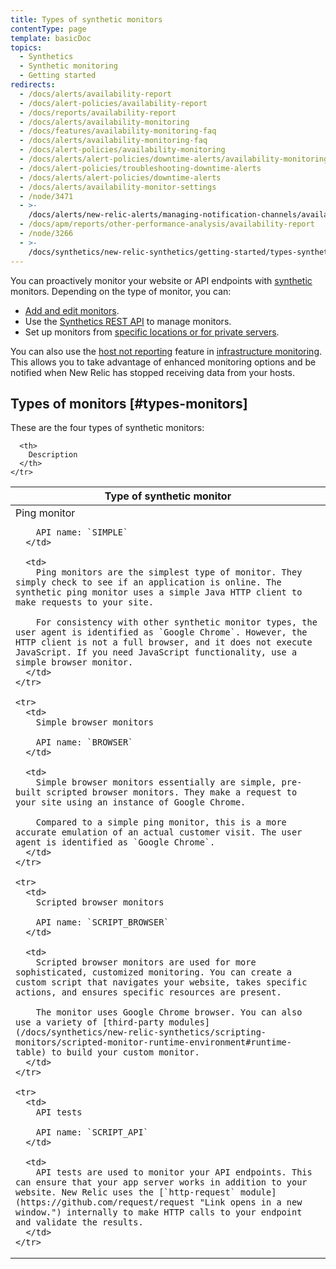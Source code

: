 ```yaml
---
title: Types of synthetic monitors
contentType: page
template: basicDoc
topics:
  - Synthetics
  - Synthetic monitoring
  - Getting started
redirects:
  - /docs/alerts/availability-report
  - /docs/alert-policies/availability-report
  - /docs/reports/availability-report
  - /docs/alerts/availability-monitoring
  - /docs/features/availability-monitoring-faq
  - /docs/alerts/availability-monitoring-faq
  - /docs/alert-policies/availability-monitoring
  - /docs/alerts/alert-policies/downtime-alerts/availability-monitoring
  - /docs/alert-policies/troubleshooting-downtime-alerts
  - /docs/alerts/alert-policies/downtime-alerts
  - /docs/alerts/availability-monitor-settings
  - /node/3471
  - >-
    /docs/alerts/new-relic-alerts/managing-notification-channels/availability-monitoring-legacy
  - /docs/apm/reports/other-performance-analysis/availability-report
  - /node/3266
  - >-
    /docs/synthetics/new-relic-synthetics/getting-started/types-synthetics-monitors
---
```


You can proactively monitor your website or API endpoints with [synthetic](/docs/synthetics/new-relic-synthetics/getting-started/introduction-new-relic-synthetics) monitors. Depending on the type of monitor, you can:

* [Add and edit monitors](/docs/synthetics/new-relic-synthetics/using-monitors/add-edit-monitors).
* Use the [Synthetics REST API](/docs/apis/synthetics-rest-api/monitor-examples/manage-synthetics-monitors-rest-api) to manage monitors.
* Set up monitors from [specific locations or for private servers](/docs/synthetics/new-relic-synthetics/private-locations/private-locations-overview-monitor-internal-sites-add-new-locations).

You can also use the [host not reporting](/docs/infrastructure/new-relic-infrastructure/configuration/create-infrastructure-host-not-reporting-condition) feature in [infrastructure monitoring](/docs/infrastructure/new-relic-infrastructure/getting-started/introduction-new-relic-infrastructure). This allows you to take advantage of enhanced monitoring options and be notified when New Relic has stopped receiving data from your hosts.

## Types of monitors [#types-monitors]

These are the four types of synthetic monitors:

<Table>
  <thead>
    <tr>
      <th style={{ width: "250px" }}>
        Type of synthetic monitor
      </th>

      <th>
        Description
      </th>
    </tr>
  </thead>

  <tbody>
    <tr>
      <td>
        Ping monitor

        API name: `SIMPLE`
      </td>

      <td>
        Ping monitors are the simplest type of monitor. They simply check to see if an application is online. The synthetic ping monitor uses a simple Java HTTP client to make requests to your site.

        For consistency with other synthetic monitor types, the user agent is identified as `Google Chrome`. However, the HTTP client is not a full browser, and it does not execute JavaScript. If you need JavaScript functionality, use a simple browser monitor.
      </td>
    </tr>

    <tr>
      <td>
        Simple browser monitors

        API name: `BROWSER`
      </td>

      <td>
        Simple browser monitors essentially are simple, pre-built scripted browser monitors. They make a request to your site using an instance of Google Chrome.

        Compared to a simple ping monitor, this is a more accurate emulation of an actual customer visit. The user agent is identified as `Google Chrome`.
      </td>
    </tr>

    <tr>
      <td>
        Scripted browser monitors

        API name: `SCRIPT_BROWSER`
      </td>

      <td>
        Scripted browser monitors are used for more sophisticated, customized monitoring. You can create a custom script that navigates your website, takes specific actions, and ensures specific resources are present.

        The monitor uses Google Chrome browser. You can also use a variety of [third-party modules](/docs/synthetics/new-relic-synthetics/scripting-monitors/scripted-monitor-runtime-environment#runtime-table) to build your custom monitor.
      </td>
    </tr>

    <tr>
      <td>
        API tests

        API name: `SCRIPT_API`
      </td>

      <td>
        API tests are used to monitor your API endpoints. This can ensure that your app server works in addition to your website. New Relic uses the [`http-request` module](https://github.com/request/request "Link opens in a new window.") internally to make HTTP calls to your endpoint and validate the results.
      </td>
    </tr>
  </tbody>
</Table>
